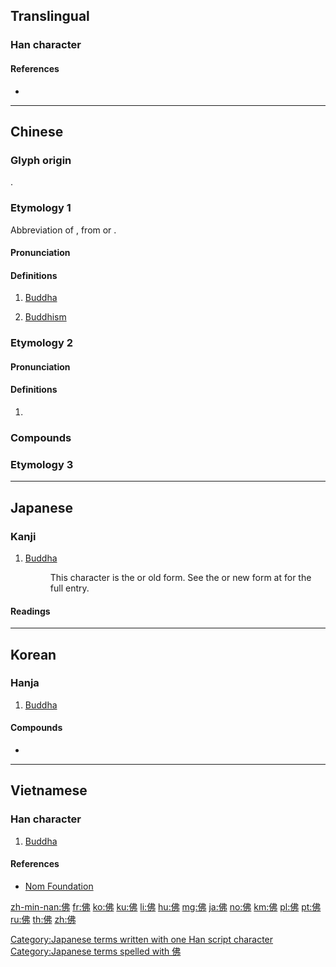 {{also|仏|彿}}
==Translingual==
{{stroke order|strokes=7}}

===Han character===
{{Han char|rn=9|rad=人|as=05|sn=7|four=25227|canj=OLLN|ids=⿰亻弗}}

====References====
* {{Han ref|kx=0099.040|dkj=00517|dj=0208.110|hdz=10140.030|uh=4F5B|ud=20315|bh=A6F2|bd=42738}}

----

==Chinese==
{{zh-forms|alt=仏}}
{{wikipedia|lang=zh}}

===Glyph origin===
{{Han etym}}
{{Han compound|亻|弗|ls=psc|c1=s|c2=p}}.

===Etymology 1===
Abbreviation of {{zh-l|佛陀}}, from {{der|zh|pi|buddha}} or {{der|zh|sa|बुद्ध}}.

====Pronunciation====
{{zh-pron
|m=fó
|c=fat6
|h=pfs=fu̍t
|md=hŭk
|mn=pu̍t/hu̍t
|mn_note=hu̍t is literary
|w=5veq,4feq
|mc=y
|oc=y
|cat=pn,n
}}

====Definitions====
{{zh-hanzi}}

# [[Buddha]]
#: {{zh-x|佛陀|Buddha}}
# [[Buddhism]]
#: {{zh-x|佛教|Buddhism}}

===Etymology 2===
====Pronunciation====
{{zh-pron
|m=fú
|c=fat1
|ma=y
|dial=n
|cat=adv
}}

====Definitions====
{{zh-hanzi}}

# {{zh-only|仿佛}}

===Compounds===
{{zh-der|七佛|三世佛|丹佛|五方佛|仿佛|佛七|佛事|佛像|佛克納|佛剎|佛印|佛因|佛國|佛國記|佛圖|佛圖戶|佛圖澄|佛地|佛堂|佛場|佛妝|佛子|佛學|佛家|佛寺|佛帕|佛心宗|佛性|佛戾|佛手|佛手柑|佛手瓜|佛指甲|佛教|佛日|佛曲|佛會|佛朗哥|佛果|佛桑|佛法|佛海|佛燈|佛爺|佛牙|佛珠|佛生日|佛眼兒|佛祖|佛科|佛科擺|佛粥|佛經|佛老|佛肸|佛舍利|佛號|佛誕日|佛誕節|佛貍|佛跳牆|佛郎機|佛門|佛陀|佛青|佛馱|佛龕|作佛事|佞佛|供佛|傑佛士|千佛塔|千佛山|千佛洞|南無佛|孔佛|寶生佛|念佛|念米佛|成佛|抱佛腳|拜佛|歡喜佛|活佛|浴佛|浴佛節|燃燈佛|番佛|繡佛|老佛爺|胡佛|藥師佛|見在佛|辟支佛|選佛場|闢佛}}

{{zh-cat|Religion|Buddhism}}

===Etymology 3===
{{zh-see|彿|s}}

----

==Japanese==

===Kanji===
{{ja-kanji|grade=n|rs=人05|style=ky|shin=仏}}

# [[Buddha]]
#: This character is the {{m|ja|旧字体|tr=kyūjitai}} or old form. See the {{m|ja|新字体|tr=shinjitai}} or new form at {{m|ja|仏}} for the full entry.

====Readings====
{{ja-readings
|goon=[[ぶつ]] (butsu)
|kanon=[[ふつ]] (futsu)
|kun=[[ほとけ]] (hotoke)
|nanori=[[さらぎ]] (saragi)
}}

[[Category:Japanese terms written with one Han script character]]
[[Category:Japanese terms spelled with 佛]]

----

==Korean==

===Hanja===
{{ko-hanja|hangeul=[[불]], [[필]]|mr=pul, p'il}}

# [[Buddha]]

====Compounds====
* {{l|ko|佛敎|tr=[[불교]], bulgyo, "Buddhism"}}

----

==Vietnamese==

===Han character===
{{vi-hantu|[[phật]], [[phất]]|rs=人05}}

# [[Buddha]]

====References====
* [http://nomfoundation.org/common/nom_details.php?codepoint=4f5b Nom Foundation]

[[zh-min-nan:佛]]
[[fr:佛]]
[[ko:佛]]
[[ku:佛]]
[[li:佛]]
[[hu:佛]]
[[mg:佛]]
[[ja:佛]]
[[no:佛]]
[[km:佛]]
[[pl:佛]]
[[pt:佛]]
[[ru:佛]]
[[th:佛]]
[[zh:佛]]